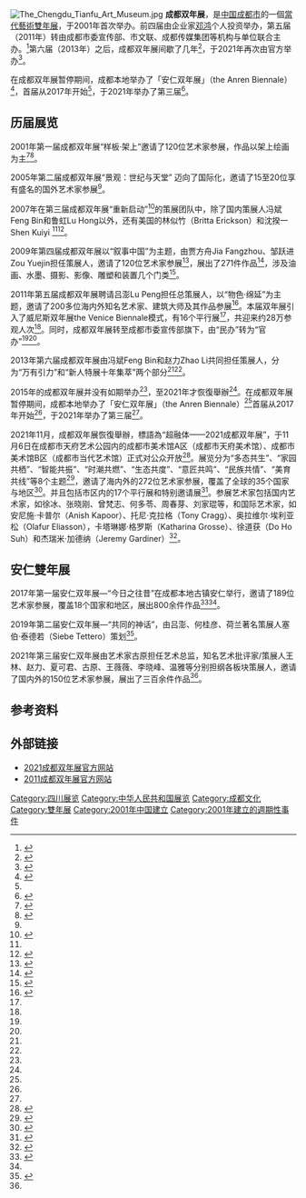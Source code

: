 [[File:The_Chengdu_Tianfu_Art_Museum.jpg|thumb]]
'''成都双年展'''，是[[中国|中国]][[成都市|成都市]]的一個[[當代藝術|當代藝術]][[雙年展|雙年展]]，于2001年首次举办。前四届由企业家[[邓鸿|邓鸿]]个人投资举办，第五届（2011年）转由成都市委宣传部、市文联、成都传媒集团等机构与单位联合主办。<ref>{{Cite web |url=http://www.chengdu.gov.cn/news/detail.jsp?id=350467 |title=“成都双年展”首次引入设计展和建筑展 |access-date=2011-10-14 |archive-date=2019-01-23 |archive-url=https://web.archive.org/web/20190123144418/http://www.chengdu.gov.cn/news/detail.jsp?id=350467 |dead-url=no }}</ref>第六届（2013年）之后，成都双年展间歇了几年<ref name="ref8">{{cite web | url=https://news.artron.net/20160131/n814097.html | title=【雅昌观察】成都，为何与“当代艺术第三城”渐行渐远？_独家_雅昌新闻 | website=artron.net | access-date=2021-11-21 | archive-date=2021-11-22 | archive-url=https://web.archive.org/web/20211122005918/https://news.artron.net/20160131/n814097.html | dead-url=no }}</ref>，于2021年再次由官方举办<ref name="ref11">{{cite web | url=https://news.artron.net/20210918/n1101286.html | title=超融体！2021成都双年展：500件作品，8大板块，11月6日相约成都！_独家_雅昌新闻 | website=artron.net | access-date=2021-11-21 | archive-date=2021-11-21 | archive-url=https://web.archive.org/web/20211121235723/https://news.artron.net/20210918/n1101286.html | dead-url=no }}</ref>。

在成都双年展暂停期间，成都本地举办了「安仁双年展」（the Anren Biennale）<ref name="ref10">{{cite web | url=https://news.ifeng.com/a/20170924/52141094_0.shtml | title=双年展对一座城的意义，安仁双年展能为成都带来什么？_凤凰资讯 | website=ifeng.com | access-date=2021-11-21 | archive-date=2021-11-22 | archive-url=https://web.archive.org/web/20211122005901/https://news.ifeng.com/a/20170924/52141094_0.shtml | dead-url=no }}</ref>，首届从2017年开始<ref name="ref10" />，于2021年举办了第三届<ref name="ref12">{{cite web | url=http://art.china.cn/txt/2021-10/18/content_41705779.shtml | title=变奏VARIATIONS：第三届安仁双年展启幕 _艺术中国 | website=china.cn | access-date=2021-11-21 | archive-date=2021-11-21 | archive-url=https://web.archive.org/web/20211121235811/http://art.china.cn/txt/2021-10/18/content_41705779.shtml | dead-url=no }}</ref>。

== 历届展览 ==
2001年第一届成都双年展“样板·架上”邀请了120位艺术家参展，作品以架上绘画为主<ref name="ref2">{{cite web | url=http://art.china.cn/huodong/2013-07/31/content_6169444.htm | title=成都双年展回顾_艺术中国 | website=china.cn | access-date=2021-11-21 | archive-date=2021-11-22 | archive-url=https://web.archive.org/web/20211122001231/http://art.china.cn/huodong/2013-07/31/content_6169444.htm | dead-url=no }}</ref><ref>{{cite web | url=https://m.huajia.cc/hz.php?id=3704 | title=第一届成都双年展 | website=huajia.cc | access-date=2021-11-21 | archive-date=2021-11-22 | archive-url=https://web.archive.org/web/20211122005912/https://m.huajia.cc/hz.php?id=3704 | dead-url=no }}</ref>。

2005年第二届成都双年展“景观：世纪与天堂” 迈向了国际化，邀请了15至20位享有盛名的国外艺术家参展<ref name="ref2" />。 

2007年在第三届成都双年展“重新启动”<ref name="ref4">{{cite web | url=https://www.wenmi.com/article/pwr9lz028m48.html | title=成都双年展 十年再回首(全文) | website=wenmi.com | access-date=2021-11-21 | archive-date=2021-11-21 | archive-url=https://web.archive.org/web/20211121235729/https://www.wenmi.com/article/pwr9lz028m48.html | dead-url=no }}</ref>的策展团队中，除了国内策展人冯斌Feng Bin和鲁虹Lu Hong以外，还有美国的林似竹（Britta Erickson）和沈揆一Shen Kuiyi <ref name="ref2" /><ref name="ref6">{{cite web | url=https://www.shanghartgallery.com/galleryarchive/exhibition.htm?exbId=1377 | title=重新启动：第三届成都双年展 | website=shanghartgallery.com | access-date=2021-11-21 | archive-date=2021-11-21 | archive-url=https://web.archive.org/web/20211121235718/https://www.shanghartgallery.com/galleryarchive/exhibition.htm?exbId=1377 | dead-url=no }}</ref>。

2009年第四届成都双年展以“叙事中国”为主题，由贾方舟Jia Fangzhou、邹跃进Zou Yuejin担任策展人，邀请了120位艺术家参展<ref name="ref3">{{cite web | url=https://m-news.artron.net/news/20210530/n73203.html | title=“叙事中国——2009第四届成都双年展”介绍 | website=artron.net | access-date=2021-11-21 | archive-date=2021-11-22 | archive-url=https://web.archive.org/web/20211122005918/https://m-news.artron.net/news/20210530/n73203.html | dead-url=no }}</ref>，展出了271件作品<ref name="ref5">{{cite web | url=https://news.sina.com.cn/c/cul/2009-08-05/110918369530.shtml | title=叙事中国：成都双年展_新闻中心_新浪网 | website=sina.com.cn | access-date=2021-11-21 | archive-date=2021-11-22 | archive-url=https://web.archive.org/web/20211122005847/https://news.sina.com.cn/c/cul/2009-08-05/110918369530.shtml | dead-url=no }}</ref>，涉及油画、水墨、摄影、影像、雕塑和装置几个门类<ref name="ref18">{{cite web | url=https://news.artron.net/20090728/n82761.html | title=叙事中国：第四届成都双年展的双重超越_艺术市场_雅昌新闻 | website=artron.net | access-date=2021-11-21 | archive-date=2021-11-22 | archive-url=https://web.archive.org/web/20211122000134/https://news.artron.net/20090728/n82761.html | dead-url=no }}</ref>。

2011年第五届成都双年展聘请吕澎Lu Peng担任总策展人，以“物色·绵延”为主题，邀请了200多位海内外知名艺术家、建筑大师及其作品参展<ref name="ref1">{{cite web | url=http://art.china.cn/voice/2011-11/29/content_4659427.htm | title=圈里圈外——2011成都双年展的悖论_艺术中国 | website=china.cn | access-date=2021-11-21 | archive-date=2021-11-21 | archive-url=https://web.archive.org/web/20211121235727/http://art.china.cn/voice/2011-11/29/content_4659427.htm | dead-url=no }}</ref>。本届双年展引入了威尼斯双年展the Venice Biennale模式，有16个平行展<ref name="ref1" />，共迎来约28万参观人次<ref name="ref2" />。同时，成都双年展转至成都市委宣传部旗下，由“民办”转为“官办”<ref name="ref2" /><ref name="ref4" />。

2013年第六届成都双年展由冯斌Feng Bin和赵力Zhao Li共同担任策展人，分为“万有引力”和“新人特展十年集萃”两个部分<ref name="ref2" /><ref name="ref4" />。

2015年的成都双年展并没有如期举办<ref name="ref8" />，至2021年才恢復舉辦<ref name="ref23"/>。在成都双年展暂停期间，成都本地举办了「安仁双年展」（the Anren Biennale）<ref name="ref10"/>首届从2017年开始<ref name="ref10" />，于2021年举办了第三届<ref name="ref12"/>。

2021年11月，成都双年展恢復舉辦，標語為“超融体——2021成都双年展”，于11月6日在成都市天府艺术公园内的成都市美术馆A区（成都市天府美术馆）、成都市美术馆B区（成都市当代艺术馆）正式对公众开放<ref name="ref23">{{cite web | url=https://m.thepaper.cn/baijiahao_14581574 | title=2021成都双年展11月6日开幕！天府美术馆、当代艺术馆将正式开放 | website=thepaper.cn | access-date=2021-11-21 | archive-date=2021-11-21 | archive-url=https://web.archive.org/web/20211121235720/https://m.thepaper.cn/baijiahao_14581574 | dead-url=no }}</ref>。展览分为“多态共生”、“家园共栖”、“智能共振”、“时潮共燃”、“生态共度”、“意匠共鸣”、“民族共情”、“美育共线”等8个主题<ref name="ref19">{{cite web | url=http://art.ifeng.com/2021/1026/3521882.shtml | title=终于曝光 2021成都双年展完整参展艺术家名单一览_独家_资讯_凤凰艺术 | website=ifeng.com | access-date=2021-11-21 | archive-date=2021-11-22 | archive-url=https://web.archive.org/web/20211122005847/http://art.ifeng.com/2021/1026/3521882.shtml | dead-url=no }}</ref>，邀请了海内外的272位艺术家参展，覆盖了全球的35个国家与地区<ref name="ref20">{{cite web | url=https://news.artron.net/20211108/n1103638.html | title=Scene - 2021 Chengdu Biennale: Let Art Become a New Driving Force for Urban Development | date=2021-11-08 | website=artron.net | access-date=2021-11-21 | archive-date=2021-11-22 | archive-url=https://web.archive.org/web/20211122005900/https://news.artron.net/20211108/n1103638.html | dead-url=no }}</ref>。并且包括市区内的17个平行展和特别邀请展<ref name="ref22">{{cite web | url=http://art.ifeng.com/2021/1026/3521882.shtml | title=终于曝光 2021成都双年展完整参展艺术家名单一览_独家_资讯_凤凰艺术 | website=ifeng.com | access-date=2021-11-21 | archive-date=2021-11-22 | archive-url=https://web.archive.org/web/20211122005847/http://art.ifeng.com/2021/1026/3521882.shtml | dead-url=no }}</ref>。参展艺术家包括国内艺术家，如徐冰、张晓刚、曾梵志、何多苓、周春芽、刘家琨等，和国际艺术家，如安尼施·卡普尔（Anish Kapoor）、托尼·克拉格（Tony Cragg）、奥拉维尔·埃利亚松（Olafur Eliasson），卡塔琳娜·格罗斯（Katharina Grosse）、徐道获（Do Ho Suh）和杰瑞米·加德纳（Jeremy Gardiner）<ref name="ref21">{{cite web | url=http://art.ifeng.com/2021/1026/3521882.shtml | title=终于曝光 2021成都双年展完整参展艺术家名单一览_独家_资讯_凤凰艺术 | website=ifeng.com | access-date=2021-11-21 | archive-date=2021-11-22 | archive-url=https://web.archive.org/web/20211122005847/http://art.ifeng.com/2021/1026/3521882.shtml | dead-url=no }}</ref>。

== 安仁雙年展 ==
2017年第一届安仁双年展—“今日之往昔”在成都本地古镇安仁举行，邀请了189位艺术家参展，覆盖18个国家和地区，展出800余件作品<ref name="ref9">{{cite web | url=http://art.china.cn/zixun/2017-12/25/content_40118658.htm | title=今日之往昔——“华侨城•安仁双年展”略影_ 艺术中国 | website=china.cn | access-date=2021-11-21 | archive-date=2021-11-21 | archive-url=https://web.archive.org/web/20211121235727/http://art.china.cn/zixun/2017-12/25/content_40118658.htm | dead-url=no }}</ref><ref name="ref10" />。

2019年第二届安仁双年展—“共同的神话”，由吕澎、何桂彦、荷兰著名策展人塞伯·泰德若（Siebe Tettero）策划<ref name="ref13">{{cite web | url=http://art.china.cn/txt/2019-10/15/content_40922319.shtml | title=共同的神话 再生的安仁——第二届安仁双年展拉开帷幕 _艺术中国 (china.cn | website=china.cn | access-date=2021-11-21 | archive-date=2020-08-11 | archive-url=https://web.archive.org/web/20200811044354/http://art.china.cn/txt/2019-10/15/content_40922319.shtml | dead-url=no }}</ref>。

2021年第三届安仁双年展由艺术家古原担任艺术总监，知名艺术批评家/策展人王林、赵力、夏可君、古原、王薇薇、李晓峰、温雅等分别担纲各板块策展人，邀请了国内外的150位艺术家参展，展出了三百余件作品<ref name="ref12" />。

== 参考资料 ==
<references />

== 外部链接 ==
{{commonscat}}
* [http://www.chengdubiennale.art/ 2021成都双年展官方网站] {{Wayback|url=http://www.chengdubiennale.art/ |date=20220219113839 }}
* [https://web.archive.org/web/20111008212306/http://www.chengdubiennale.org/ 2011成都双年展官方网站]

{{艺术双年展}}
{{Authority control}}
[[Category:四川展览|Category:四川展览]]
[[Category:中华人民共和国展览|Category:中华人民共和国展览]]
[[Category:成都文化|Category:成都文化]]
[[Category:雙年展|Category:雙年展]]
[[Category:2001年中国建立|Category:2001年中国建立]]
[[Category:2001年建立的週期性事件|Category:2001年建立的週期性事件]]